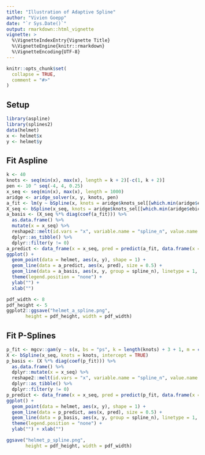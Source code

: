```yaml
---
title: "Illustration of Adaptive Spline"
author: "Vivien Goepp"
date: "`r Sys.Date()`"
output: rmarkdown::html_vignette
vignette: >
  %\VignetteIndexEntry{Vignette Title}
  %\VignetteEngine{knitr::rmarkdown}
  %\VignetteEncoding{UTF-8}
---
```


```r
knitr::opts_chunk$set(
  collapse = TRUE,
  comment = "#>"
)
```

## Setup
```r
library(aspline)
library(splines2)
data(helmet)
x <- helmet$x
y <- helmet$y
```

## Fit Aspline
```r
k <- 40
knots <- seq(min(x), max(x), length = k + 2)[-c(1, k + 2)]
pen <- 10 ^ seq(-4, 4, 0.25)
x_seq <- seq(min(x), max(x), length = 1000)
aridge <- aridge_solver(x, y, knots, pen)
a_fit <- lm(y ~ bSpline(x, knots = aridge$knots_sel[[which.min(aridge$ebic)]]))
X_seq <- bSpline(x_seq, knots = aridge$knots_sel[[which.min(aridge$ebic)]], intercept = TRUE)
a_basis <- (X_seq %*% diag(coef(a_fit))) %>%
  as.data.frame() %>%
  mutate(x = x_seq) %>%
  reshape2::melt(id.vars = "x", variable.name = "spline_n", value.name = "y") %>%
  dplyr::as_tibble() %>%
  dplyr::filter(y != 0)
a_predict <- data_frame(x = x_seq, pred = predict(a_fit, data.frame(x = x_seq)))
ggplot() +
  geom_point(data = helmet, aes(x, y), shape = 1) +
  geom_line(data = a_predict, aes(x, pred), size = 0.5) +
  geom_line(data = a_basis, aes(x, y, group = spline_n), linetype = 1, size = 0.1) +
  theme(legend.position = "none") +
  ylab("") +
  xlab("")
```
```r
pdf_width <- 8
pdf_height <- 5
ggplot2::ggsave("helmet_a_spline.png",
       height = pdf_height, width = pdf_width)
```


## Fit P-Splines
```r
p_fit <- mgcv::gam(y ~ s(x, bs = "ps", k = length(knots) + 3 + 1, m = c(3, 2)))
X <- bSpline(x_seq, knots = knots, intercept = TRUE)
p_basis <- (X %*% diag(coef(p_fit))) %>%
  as.data.frame() %>%
  dplyr::mutate(x = x_seq) %>%
  reshape2::melt(id.vars = "x", variable.name = "spline_n", value.name = "y") %>%
  dplyr::as_tibble() %>%
  dplyr::filter(y != 0)
p_predict <- data_frame(x = x_seq, pred = predict(p_fit, data.frame(x = x_seq)))
ggplot() +
  geom_point(data = helmet, aes(x, y), shape = 1) +
  geom_line(data = p_predict, aes(x, pred), size = 0.5) +
  geom_line(data = p_basis, aes(x, y, group = spline_n), linetype = 1, size = 0.1) +
  theme(legend.position = "none") +
  ylab("") + xlab("")
```
```r
ggsave("helmet_p_spline.png",
       height = pdf_height, width = pdf_width)
```
